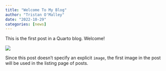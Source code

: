 ```yaml
---
title: "Welcome To My Blog"
author: "Tristan O'Malley"
date: "2022-10-29"
categories: [news]
---
```


This is the first post in a Quarto blog. Welcome!

![](thumbnail.jpg)

Since this post doesn't specify an explicit `image`, the first image in the post will be used in the listing page of posts.
